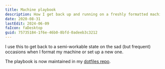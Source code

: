 ```yaml
---
title: Machine playbook
description: How I get back up and running on a freshly formatted machine.
date: 2020-08-31
lastEdit: 2024-06-09
faIcon: faDesktop
guid: 75735184-1f6e-46b0-8bfd-0adeeb3c3212
---
```


I use this to get back to a semi-workable state on the sad (but frequent) occasions when I format my machine or set up a new one.

The playbook is now maintained in my [dotfiles repo](https://github.com/xpcoffee/dotfiles/wiki).